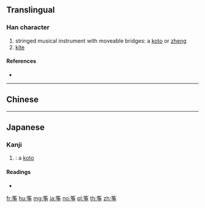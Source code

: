 {{character info/new}}
{{also|箏}}
==Translingual==

===Han character===
{{Han char|rn=118|rad=竹|as=06|sn=12|four=|canj=HNSD}}

# stringed musical instrument with moveable bridges: a [[koto]] or [[zheng]]
# [[kite]]

====References====
* {{Han ref|kx=0884.181|hdz=52970.010|uh=7B5D|ud=31581}}

----

==Chinese==
{{zh-see|箏}}

----

==Japanese==

===Kanji===
{{ja-kanji|grade=|rs=竹06}}

# {{alternative form of|箏|lang=ja}}: a [[koto]]

====Readings====
* {{ja-readings|on=[[そう]] (sō), [[しょう]] (shō)|kun=[[こと]] (koto)}}

[[fr:筝]]
[[hu:筝]]
[[mg:筝]]
[[ja:筝]]
[[no:筝]]
[[pl:筝]]
[[th:筝]]
[[zh:筝]]